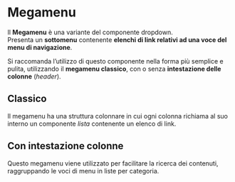 
<Meta of={MegamenuStories} />

# Megamenu


Il **Megamenu** è una variante del componente dropdown.\
Presenta un **sottomenu** contenente **elenchi di link relativi ad una voce del menu di navigazione**.

Si raccomanda l’utilizzo di questo componente nella forma più semplice e pulita, utilizzando il **megamenu classico**, con o senza **intestazione delle colonne** (_header_).

## Classico

Il megamenu ha una struttura colonnare in cui ogni colonna richiama al suo interno un componente _lista_ contenente un elenco di link.

<Canvas of={MegamenuStories.Classico} />


## Con intestazione colonne

Questo megamenu viene utilizzato per facilitare la ricerca dei contenuti, raggruppando le voci di menu in liste per categoria.

<Canvas of={MegamenuStories.ConIntestazioneColonne} />
